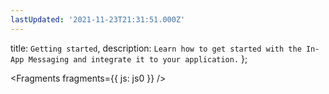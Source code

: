 ```yaml
---
lastUpdated: '2021-11-23T21:31:51.000Z'
---
```

  title: `Getting started`,
  description: `Learn how to get started with the In-App Messaging and integrate it to your application.`
};


<Fragments fragments={{ js: js0 }} />
